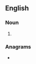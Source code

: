 {{also|pétards}}
==English==

===Noun===
{{head|en|noun form}}

# {{plural of|en|petard}}

===Anagrams===
* {{anagrams|en|a=adeprst|departs|detraps|drapest|drapets}}